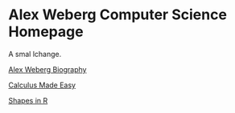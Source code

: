 # Alex Weberg Computer Science Homepage

A smal lchange.

[Alex Weberg Biography](http://www.google.com/url?q=http://aweberg.github.io/CS121-Work/Day-01/biography.html)

[Calculus Made Easy](http://www.google.com/url?q=http://pachecoep.github.io/CS121-Work/Day-01/equations.html)

[Shapes in R](http://www.google.com/url?q=http://pachecoep.github.io/CS121-Work/Shapes.html)